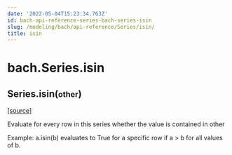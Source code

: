 ```yaml
---
date: '2022-05-04T15:23:34.763Z'
id: bach-api-reference-series-bach-series-isin
slug: /modeling/bach/api-reference/Series/isin/
title: isin
---
```


# bach.Series.isin

<div className="method">

<h2 className="signature-method"><span className="additional-name">Series.</span><span className="name">isin(</span><small className="parameter-list"><span className="parameter" id="other">other</span></small>)</h2>


&#8203;<span className="view-source">[[source]](https://github.com/objectiv/objectiv-analytics/blob/main/bach/bach/series/series.py)</span>

<div className="content">

Evaluate for every row in this series whether the value is contained in other

Example: a.isin(b) evaluates to True for a specific row if a > b for all values of b.


</div>


</div>

